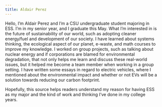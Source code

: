 ```yaml
---
title: Aldair Perez
---
```


Hello, I'm Aldair Perez and I'm a CSU undergraduate student majoring in ESS. I'm in my senior year, and I graduate this May. What I'm interested in is the future of sustainability of our world, such as adopting cleaner energy/fuel and development of our society. I have learned about systems thinking, the ecological aspect of our planet, e-waste, and math courses to improve my knowledge. I worked on group projects, such as talking about nuclear energy and if corporations are blamed for environmental degradation, that not only helps me learn and discuss these real-world issues, but it helped me become a team member when working in a group setting. I have written some essays in regard to electric vehicles, where I mentioned about the environmental impact and whether or not EVs will be a solution towards reducing our carbon footprint.

Hopefully, this source helps readers understand my reason for having ESS as my major and the kind of work and thinking I've done in my college years.
